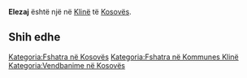 {{Fshat në 
 | Emri                = Elezaj
 | EmriAlt                = 
 | NAME_SHORT_FORM=      
 | NAME_GENERIC=      
 | NAME_SORT_NAME_RO=      ELEZAJ
 | FULL_NAME_RO = Elezaj
 | FULL_NAME_ND_RO=Elezaj
 | SORT_NAME_RG=ELEZAJ
 | FULL_NAME_RG=Elezaj
 | FULL_NAME_ND_RG=Elezaj
 | SRP_NAME_SHORT_FORM=      
 | SRP_NAME_GENERIC=      
 | SRP_NAME_SORT_NAME_RO=      
 | SRP_FULL_NAME_RO = 
 | SRP_FULL_NAME_ND_RO=
 | SRP_SORT_NAME_RG=
 | SRP_FULL_NAME_RG=
 | SRP_FULL_NAME_ND_RG=
 | Emri (Rasa dhanore) = 
 | Figura              = 
 | Shteti              = Kosovo
 | Komuna              = Klinë
 | Kodi postar         = 
 | Sipërfaqja          = 

 | Popullsia           = 

 | Regj. i popullsisë  = 
 | Dend. e popullsisë  = 
 | Faqja zyrtare       = 
 <!--- Koordinatat ----> 
 | Gjerësia            = 42.282778
 | Gjatësia            = 21.183611
 | Lartësia            = 
}}
'''Elezaj''' është një [[]] në [[Klinë]] të [[Kosovës]].

<!-- == Gjeografia == -->
<!-- == Historia == -->
<!-- == Demografia == -->
== Shih edhe ==
{{Komuna Klinë}}
{{Kosovo-Administrata-Cung}}

[[Kategoria:Fshatra në Kosovës]]
[[Kategoria:Fshatra në Kommunes Klinë]]
[[Kategoria:Vendbanime në Kosovës]]